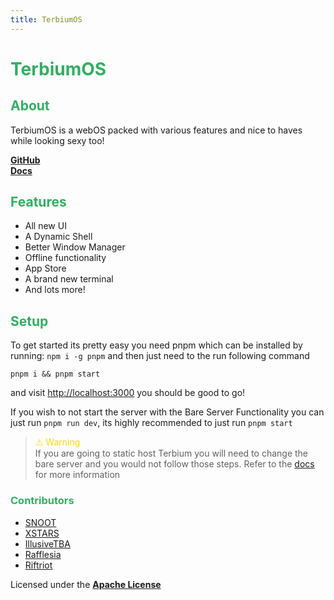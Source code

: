 ```yaml
---
title: TerbiumOS
---
```


# <span style="color: #32ae62;">TerbiumOS</span>

## <span style="color: #32ae62;">About</span>

TerbiumOS is a webOS packed with various features and nice to haves while looking sexy too!

[**GitHub**](https://github.com/TerbiumOS/web)
<br>
[**Docs**](./docs.mdx)

## <span style="color: #32ae62;">Features</span>

- All new UI
- A Dynamic Shell
- Better Window Manager
- Offline functionality
- App Store
- A brand new terminal
- And lots more!

## <span style="color: #32ae62;">Setup</span>

To get started its pretty easy you need pnpm which can be installed by running: `npm i -g pnpm` and then just need to the run following command
```
pnpm i && pnpm start
```
    
and visit [http://localhost:3000](http://localhost:3000) you should be good to go!

If you wish to not start the server with the Bare Server Functionality you can just run `pnpm run dev`, its highly recommended to just run `pnpm start`

> <span style="font-family: none; color: #ffd900;">⚠</span> <span style="color: #ffd900;">Warning</span><br>
> If you are going to static host Terbium you will need to change the bare server and you would not follow those steps. Refer to the [docs](https://github.com/z1g-project/Terbium/wiki/Deploy-to-Cloudflare-Pages) for more information

### <span style="color: #32ae62;">Contributors</span>

- [SNOOT](https://github.com/NovaAppsInc)
- [XSTARS](https://github.com/Notplayingallday383)
- [IllusiveTBA](https://github.com/illusionTBA)
- [Rafflesia](https://github.com/ProgrammerIn-wonderland)
- [Riftriot](https://github.com/Riftriot)

Licensed under the [**Apache License**](https://github.com/TerbiumOS/web/blob/main/LICENSE.txt)
